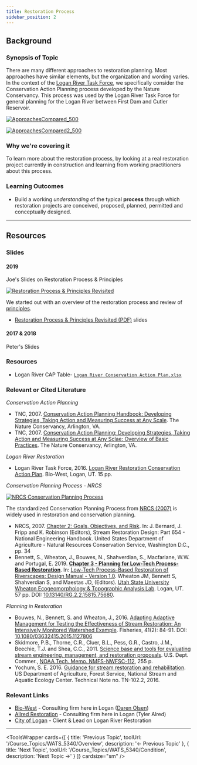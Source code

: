 ```yaml
---
title: Restoration Process
sidebar_position: 2
---
```


## Background

### Synopsis of Topic

There are many different approaches to restoration planning. Most approaches have similar elements, but the organization and wording varies. In the context of the [Logan River Task Force](/Course_Topics/WATS_5340/Project/Logan.html), we  specifically consider the Conservation Action Planning process developed by the Nature Conservancy. This process was used by the Logan River Task Force for general planning for the Logan River between First Dam and Cutler Reservoir. 

[![ApproachesCompared_500](/img/ApproachesCompared_500.png)](/img/ApproachesCompared.png)

[![ApproachesCompared2_500](/img/ApproachesCompared2_500.png)](/img/ApproachesCompared2.png)

### Why we're covering it

To learn more about the restoration process, by looking at a real restoration project currently in construction and learning from working practitioners about this process. 

### Learning Outcomes

* Build a working *understanding* of the typical **process** through which restoration projects are conceived, proposed, planned, permitted and conceptually designed. 

------
## Resources

### Slides


#### 2019

Joe's Slides on Restoration Process & Principles

[![Restoration Process & Principles Revisited](/img/lectures/2019_WATS5340_Week02.png)](https://s3-us-west-2.amazonaws.com/etalweb.joewheaton.org/Courses/WATS5340/2019/2_Restoration_Process%26Principles.pdf)

We started out with an overview of the restoration process and review of [principles](/Course_Topics/WATS_5340/Principles).

- [Restoration Process & Principles Revisited (PDF)](https://s3-us-west-2.amazonaws.com/etalweb.joewheaton.org/Courses/WATS5340/2019/2_Restoration_Process%26Principles.pdf) slides

#### 2017 & 2018

Peter's Slides

<GoogleSlides src="https://docs.google.com/presentation/d/e/2PACX-1vQHBau1JxUEdypuwXyMJfBes0zGgLoN3_0YhQMAegj9MikVRdWaUKJLHo6kX5ywI6a25gFcfMWFOW96/embed?start=false&loop=false&delayms=3000" width="550" height="400" />


###  Resources
- Logan River CAP Table- [`Logan River Conservation Action Plan.xlsx`](https://usu.box.com/s/bavz45cvba1eyg8exg4734hjq1i3epg3) 

### Relevant or Cited Literature

*Conservation Action Planning*
- TNC, 2007. [Conservation Action Planning Handbook: Developing Strategies, Taking Action and Measuring Success at Any Scale](https://usu.box.com/s/ay217s1bjvp41h8szh41m7pv0o75fmg6). The Nature Conservancy, Arlington, VA.
- TNC, 2007. [Conservation Action Planning: Developing Strategies, Taking Action and Measuring Success at Any Sclae: Overview of Basic Practices](https://usu.box.com/s/uv8q54sxt2zgdrhks7wve7bnom5gdwwx). The Nature Conservancy, Arlington, VA.

*Logan River Restoration*
- Logan River Task Force, 2016. [Logan River Restoration Conservation Action Plan](https://usu.box.com/s/g9sow7wmftsmdo1h9rkmm4mbqej32msn). Bio-West, Logan, UT. 15 pp.

*Conservation Planning Process - NRCS*


[![NRCS Conservation Planning Process](/img/nrcseprd.png)](https://www.nrcs.usda.gov/wps/portal/nrcs/main/national/technical/cp/)

The standardized Conservation Planning Process from [NRCS (2007)](https://www.nrcs.usda.gov/wps/portal/nrcs/detail/national/water/manage/restoration/?cid=stelprdb1044707) is widely used in restoration and conservation planning.

- NRCS, 2007. [Chapter 2: Goals, Objectives, and Risk](https://www.nrcs.usda.gov/wps/portal/nrcs/detail/national/water/manage/restoration/?cid=stelprdb1044707). In: J. Bernard, J. Fripp and K. Robinson (Editors), Stream Restoration Design: Part 654 - National Engineering Handbook. United States Department of Agriculture - Natural Resources Conservation Service, Washington D.C., pp. 34
- <a href="http://dx.doi.org/10.13140/RG.2.2.15815.75680" ><i class="fa fa-file-pdf-o" aria-hidden="true"></i></a> Bennett, S., Wheaton, J., Bouwes, N., Shahverdian, S., Macfarlane, W.W. and Portugal, E. 2019. **[Chapter 3 - Planning for Low-Tech Process-Based Restoration](http://dx.doi.org/10.13140/RG.2.2.15815.75680)**.  In: [Low-Tech Process-Based Restoration of Riverscapes: Design Manual - Version 1.0](http://lowtechpbr.restoratino.usu.edu/manual/chap03). Wheaton JM, Bennett S, Shahverdian S, and Maestas JD, (Editors). [Utah State University](http://restoration.usu.edu/) [Wheaton Ecogeomorphology & Topographic Analysis Lab](http://etal.joewheaton.org). Logan, UT.  57 pp. DOI: [10.13140/RG.2.2.15815.75680](http://dx.doi.org/10.13140/RG.2.2.15815.75680).

*Planning in Restoration*
- Bouwes, N., Bennett, S. and Wheaton, J., 2016. [Adapting Adaptive Management for Testing the Effectiveness of Stream Restoration: An Intensively Monitored Watershed Example](https://www.researchgate.net/publication/289526568_Adapting_Adaptive_Management_for_Testing_the_Effectiveness_of_Stream_Restoration_An_Intensively_Monitored). Fisheries, 41(2): 84-91. DOI: [10.1080/03632415.2015.1127806](http://dx.doi.org/10.1080/03632415.2015.1127806)
- Skidmore, P.B., Thorne, C.R., Cluer, B.L., Pess, G.R., Castro, J.M., Beechie, T.J. and Shea, C.C., 2011. [Science base and tools for evaluating stream engineering, management, and restoration proposals](https://www.webapps.nwfsc.noaa.gov/apex/f?p=275:1::::::). U.S. Dept. Commer., [NOAA Tech. Memo. NMFS-NWFSC-112](https://repository.library.noaa.gov/view/noaa/4020), 255 p.
- Yochum, S. E. 2016. [Guidance for stream restoration and rehabilitation](https://riversedgewest.org/sites/default/files/resource-center-documents/yochumusfs-nsaec-tn102-2gudncstrmrstrtnrhbltn.pdf). US Department of Agriculture, Forest Service, National Stream and Aquatic Ecology Center. Technical Note no. TN-102.2, 2016.


### Relevant Links


* [Bio-West](http://www.bio-west.com/) - Consulting firm here in Logan ([Daren Olsen](http://www.bio-west.com/personnel/darren-olsen/))
* [Allred Restoration](http://www.allred-restoration.com/) - Consulting firm here in Logan (Tyler Alred)
* [City of Logan](http://www.loganutah.org/) - Client & Lead on Logan River Restoration

------

<ToolsWrapper
  cards={[
	{
	  title: 'Previous Topic',
	  toolUrl: '/Course_Topics/WATS_5340/Overview',
	  description: '← Previous Topic'
	},
	{
	  title: 'Next Topic',
	  toolUrl: '/Course_Topics/WATS_5340/Condition',
	  description: 'Next Topic →'
	}
  ]}
  cardsize="sm"
/>

